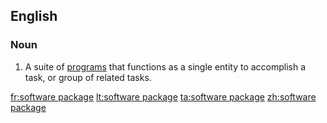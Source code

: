==English==

===Noun===
{{wikipedia}}
{{en-noun|head=[[software]] [[package]]}}

# {{context|computing}} A suite of [[program]]s that functions as a single entity to accomplish a task, or group of related tasks.

[[fr:software package]]
[[lt:software package]]
[[ta:software package]]
[[zh:software package]]